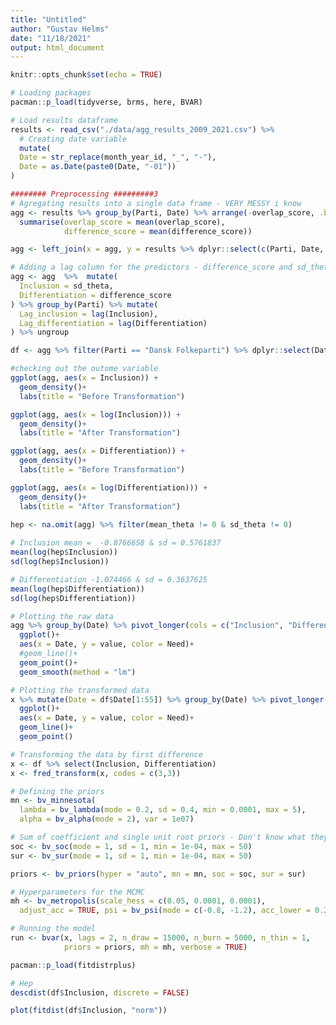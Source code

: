 ```yaml
---
title: "Untitled"
author: "Gustav Helms"
date: "11/18/2021"
output: html_document
---
```


```r
knitr::opts_chunk$set(echo = TRUE)
```

```r
# Loading packages
pacman::p_load(tidyverse, brms, here, BVAR)
```


```r
# Load results dataframe
results <- read_csv("./data/agg_results_2009_2021.csv") %>% 
  # Creating date variable
  mutate(
  Date = str_replace(month_year_id, "_", "-"),
  Date = as.Date(paste0(Date, "-01"))
)

######## Preprocessing #########3
# Agregating results into a single data frame - VERY MESSY i know
agg <- results %>% group_by(Parti, Date) %>% arrange(-overlap_score, .by_group = TRUE) %>% slice(1:3) %>%
  summarise(overlap_score = mean(overlap_score),
            difference_score = mean(difference_score)) 

agg <- left_join(x = agg, y = results %>% dplyr::select(c(Parti, Date, mean_theta, sd_theta)), by = c("Parti" = "Parti", "Date" = "Date")) %>% group_by(Parti, Date) %>% slice(1) %>% ungroup()

# Adding a lag column for the predictors - difference_score and sd_theta
agg <- agg  %>%  mutate(
  Inclusion = sd_theta,
  Differentiation = difference_score
) %>% group_by(Parti) %>% mutate(
  Lag_inclusion = lag(Inclusion),
  Lag_differentiation = lag(Differentiation)
) %>% ungroup

```

```r
df <- agg %>% filter(Parti == "Dansk Folkeparti") %>% dplyr::select(Date, Inclusion, Differentiation)
```

```r
#checking out the outome variable
ggplot(agg, aes(x = Inclusion)) + 
  geom_density()+
  labs(title = "Before Transformation")

ggplot(agg, aes(x = log(Inclusion))) + 
  geom_density()+
  labs(title = "After Transformation")

ggplot(agg, aes(x = Differentiation)) + 
  geom_density()+
  labs(title = "Before Transformation")

ggplot(agg, aes(x = log(Differentiation))) + 
  geom_density()+
  labs(title = "After Transformation")
```
```r
hep <- na.omit(agg) %>% filter(mean_theta != 0 & sd_theta != 0)
 
# Inclusion mean =  -0.8766658 & sd = 0.5761837
mean(log(hep$Inclusion))
sd(log(hep$Inclusion))

# Differentiation -1.074466 & sd = 0.3637625
mean(log(hep$Differentiation))
sd(log(hep$Differentiation))
```


```r
# Plotting the raw data
agg %>% group_by(Date) %>% pivot_longer(cols = c("Inclusion", "Differentiation"), names_to = "Need") %>% 
  ggplot()+
  aes(x = Date, y = value, color = Need)+
  #geom_line()+
  geom_point()+
  geom_smooth(method = "lm")

# Plotting the transformed data
x %>% mutate(Date = df$Date[1:55]) %>% group_by(Date) %>% pivot_longer(cols = c("Inclusion", "Differentiation"), names_to = "Need") %>% 
  ggplot()+
  aes(x = Date, y = value, color = Need)+
  geom_line()+
  geom_point()
```

```r
# Transforming the data by first difference
x <- df %>% select(Inclusion, Differentiation)
x <- fred_transform(x, codes = c(3,3))


```

```r
# Defining the priors
mn <- bv_minnesota(
  lambda = bv_lambda(mode = 0.2, sd = 0.4, min = 0.0001, max = 5),
  alpha = bv_alpha(mode = 2), var = 1e07)

# Sum of coefficient and single unit root priors - Don't know what they mean
soc <- bv_soc(mode = 1, sd = 1, min = 1e-04, max = 50)
sur <- bv_sur(mode = 1, sd = 1, min = 1e-04, max = 50)

priors <- bv_priors(hyper = "auto", mn = mn, soc = soc, sur = sur)

# Hyperparameters for the MCMC
mh <- bv_metropolis(scale_hess = c(0.05, 0.0001, 0.0001),
  adjust_acc = TRUE, psi = bv_psi(mode = c(-0.8, -1.2), acc_lower = 0.25, acc_upper = 0.45)
```

```r
# Running the model
run <- bvar(x, lags = 2, n_draw = 15000, n_burn = 5000, n_thin = 1,
            priors = priors, mh = mh, verbose = TRUE)

```
```r
pacman::p_load(fitdistrplus)

# Hep 
descdist(df$Inclusion, discrete = FALSE)
```
```r
plot(fitdist(df$Inclusion, "norm"))
```
```r

```

